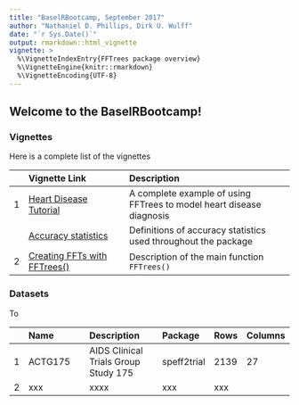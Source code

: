 ```yaml
---
title: "BaselRBootcamp, September 2017"
author: "Nathaniel D. Phillips, Dirk U. Wulff"
date: "`r Sys.Date()`"
output: rmarkdown::html_vignette
vignette: >
  %\VignetteIndexEntry{FFTrees package overview}
  %\VignetteEngine{knitr::rmarkdown}
  %\VignetteEncoding{UTF-8}
---
```


## Welcome to the BaselRBootcamp!

### Vignettes

Here is a complete list of the vignettes

| | Vignette Link| Description |
|--:|:------------------------------|:-------------------------------------------------|
|     1|    [Heart Disease Tutorial](FFTrees_heart.html)| A complete example of using FFTrees to model heart disease diagnosis     |
|      |    [Accuracy statistics](AccuracyStatistics.html)| Definitions of accuracy statistics used throughout the package|
|     2|    [Creating FFTs with FFTrees()](FFTrees_function.html) |Description of  the main function `FFTrees()`|

### Datasets

To

| | Name| Description | Package | Rows | Columns |
|--:|:------------------------------|:--------------------------------------|:----|:---|:----|
| 1| ACTG175| AIDS Clinical Trials Group Study 175|speff2trial|2139|27
| 2| xxx | xxxx | xxx | xxx |

